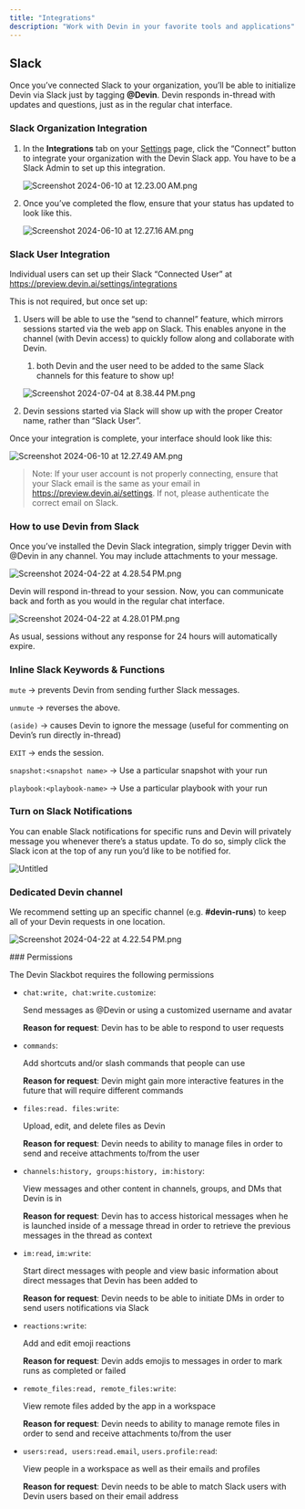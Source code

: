 ```yaml
---
title: "Integrations"
description: "Work with Devin in your favorite tools and applications"
---
```


## Slack 

Once you’ve connected Slack to your organization, you’ll be able to initialize Devin via Slack just by tagging **@Devin**. Devin responds in-thread with updates and questions, just as in the regular chat interface. 


### Slack Organization Integration

1. In the **Integrations** tab on your [Settings](https://preview.devin.ai/settings/integrations) page, click the “Connect” button to integrate your organization with the Devin Slack app.  You have to be a Slack Admin to set up this integration.
    
    ![Screenshot 2024-06-10 at 12.23.00 AM.png](https://prod-files-secure.s3.us-west-2.amazonaws.com/4f925d22-65a4-47c3-9aed-b65e115aaef3/b5f66c26-53cb-4ded-b7f5-baf6fd88d4e7/Screenshot_2024-06-10_at_12.23.00_AM.png)
    
2. Once you’ve completed the flow, ensure that your status has updated to look like this.
    
    ![Screenshot 2024-06-10 at 12.27.16 AM.png](https://prod-files-secure.s3.us-west-2.amazonaws.com/4f925d22-65a4-47c3-9aed-b65e115aaef3/effc3974-6e6a-4c98-9b4f-0b060bc359c1/Screenshot_2024-06-10_at_12.27.16_AM.png)
    

### Slack User Integration

Individual users can set up their Slack “Connected User”  at https://preview.devin.ai/settings/integrations

This is not required, but once set up:

1. Users will be able to use the “send to channel” feature, which mirrors sessions started via the web app on Slack. This enables anyone in the channel (with Devin access) to quickly follow along and collaborate with Devin.
    1. both Devin and the user need to be added to the same Slack channels for this feature to show up!
    
    ![Screenshot 2024-07-04 at 8.38.44 PM.png](https://prod-files-secure.s3.us-west-2.amazonaws.com/4f925d22-65a4-47c3-9aed-b65e115aaef3/d0e92779-d764-4783-b0a1-cf0d94188122/Screenshot_2024-07-04_at_8.38.44_PM.png)
    
2.  Devin sessions started via Slack will show up with the proper Creator name, rather than “Slack User”.

Once your integration is complete, your interface should look like this: 

![Screenshot 2024-06-10 at 12.27.49 AM.png](https://prod-files-secure.s3.us-west-2.amazonaws.com/4f925d22-65a4-47c3-9aed-b65e115aaef3/a33edef7-317c-4c39-951c-d4ff8e517b73/Screenshot_2024-06-10_at_12.27.49_AM.png)

> Note: If your user account is not properly connecting, ensure that your Slack email is the same as your email in https://preview.devin.ai/settings. If not, please authenticate the correct email on Slack.
> 

### How to use Devin from Slack

Once you’ve installed the Devin Slack integration, simply trigger Devin with @Devin in any channel. You may include attachments to your message.

![Screenshot 2024-04-22 at 4.28.54 PM.png](https://prod-files-secure.s3.us-west-2.amazonaws.com/4f925d22-65a4-47c3-9aed-b65e115aaef3/0215f163-eea3-481c-8cf9-96a06444eb84/Screenshot_2024-04-22_at_4.28.54_PM.png)

Devin will respond in-thread to your session. Now, you can communicate back and forth as you would in the regular chat interface.

![Screenshot 2024-04-22 at 4.28.01 PM.png](https://prod-files-secure.s3.us-west-2.amazonaws.com/4f925d22-65a4-47c3-9aed-b65e115aaef3/298c4822-16aa-4dff-ae58-02e6b84dd6b7/Screenshot_2024-04-22_at_4.28.01_PM.png)

As usual, sessions without any response for 24 hours will automatically expire.

### Inline Slack Keywords & Functions

`mute` → prevents Devin from sending further Slack messages.

`unmute` → reverses the above.

`(aside)` → causes Devin to ignore the message (useful for commenting on Devin’s run directly in-thread)

`EXIT` → ends the session.

`snapshot:<snapshot name>` → Use a particular snapshot with your run

`playbook:<playbook-name>` → Use a particular playbook with your run

### Turn on Slack Notifications

You can enable Slack notifications for specific runs and Devin will privately message you whenever there’s a status update. To do so, simply click the Slack icon at the top of any run you’d like to be notified for.

![Untitled](https://prod-files-secure.s3.us-west-2.amazonaws.com/4f925d22-65a4-47c3-9aed-b65e115aaef3/dfee4719-2530-4a72-98fc-8209d01620bb/Untitled.png)

### Dedicated Devin channel

We recommend setting up an specific channel (e.g. **#devin-runs**) to keep all of your Devin requests in one location.

![Screenshot 2024-04-22 at 4.22.54 PM.png](https://prod-files-secure.s3.us-west-2.amazonaws.com/4f925d22-65a4-47c3-9aed-b65e115aaef3/e69b08b6-16b3-4d45-af92-02a5dcade231/Screenshot_2024-04-22_at_4.22.54_PM.png)

### Permissions

The Devin Slackbot requires the following permissions

- `chat:write, chat:write.customize`:
    
    Send messages as @Devin or using a customized username and avatar
    
    **Reason for request**: Devin has to be able to respond to user requests
    
- `commands`:
    
    Add shortcuts and/or slash commands that people can use
    
    **Reason for request**: Devin might gain more interactive features in the future that will require different commands
    
- `files:read. files:write`:
    
    Upload, edit, and delete files as Devin
    
    **Reason for request**: Devin needs to ability to manage files in order to send and receive attachments to/from the user
    
- `channels:history, groups:history, im:history`:
    
    View messages and other content in channels, groups, and DMs that Devin is in
    
    **Reason for request**: Devin has to access historical messages when he is launched inside of a message thread in order to retrieve the previous messages in the thread as context
    
- `im:read`, `im:write`:
    
    Start direct messages with people and view basic information about direct messages that Devin has been added to
    
    **Reason for request**: Devin needs to be able to initiate DMs in order to send users notifications via Slack
    
- `reactions:write`:
    
    Add and edit emoji reactions
    
    **Reason for request**: Devin adds emojis to messages in order to mark runs as completed or failed
    
- `remote_files:read, remote_files:write`:
    
    View remote files added by the app in a workspace
    
    **Reason for request**: Devin needs to ability to manage remote files in order to send and receive attachments to/from the user
    
- `users:read, users:read.email`, `users.profile:read`:
    
    View people in a workspace as well as their emails and profiles
    
    **Reason for request**: Devin needs to be able to match Slack users with Devin users based on their email address

